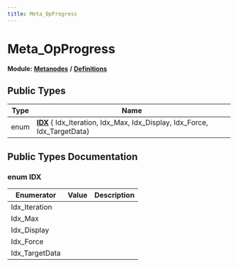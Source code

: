 ```yaml
---
title: Meta_OpProgress
---
```


# Meta_OpProgress

**Module:** **[Metanodes](../../modules/metanodes/index.mdx)** **/** **[Definitions](../../modules/metanodes/definitions.mdx)**

## Public Types

| Type           | Name           |
| -------------- | -------------- |
| enum| **[IDX](#enum-idx)** { Idx_Iteration, Idx_Max, Idx_Display, Idx_Force, Idx_TargetData} |

## Public Types Documentation

### enum IDX

| Enumerator | Value | Description |
| ---------- | ----- | ----------- |
| Idx_Iteration | |   |
| Idx_Max | |   |
| Idx_Display | |   |
| Idx_Force | |   |
| Idx_TargetData | |   |
